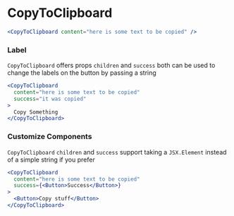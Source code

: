 
<Meta
  component={CopyToClipboard}
  title="Docs/Components/Actions/CopyToClipboard"
/>

# CopyToClipboard

```jsx
<CopyToClipboard content="here is some text to be copied" />
```

### Label

`CopyToClipboard` offers props `children` and `success` both can be used to change the labels on the button by passing a string

```jsx
<CopyToClipboard
  content="here is some text to be copied"
  success="it was copied"
>
  Copy Something
</CopyToClipboard>
```

### Customize Components

`CopyToClipboard` `children` and `success` support taking a `JSX.Element` instead of a simple string if you prefer

```jsx
<CopyToClipboard
  content="here is some text to be copied"
  success={<Button>Success</Button>}
>
  <Button>Copy stuff</Button>
</CopyToClipboard>
```
